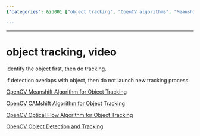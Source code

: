 ```yaml
---
{"categories": &id001 ["object tracking", "OpenCV algorithms", "Meanshift", "CAMshift", "Optical Flow", "identifying objects", "avoiding duplicate processes"], "category": "Video Object Tracking", "date": "2022-09-17 06:41:49", "description": "This text discusses object tracking in video using OpenCV algorithms such as Meanshift, CAMshift, and Optical Flow. It emphasizes identifying the object first before starting tracking and avoiding duplicate processes when detection overlaps with an existing object.", "tags": *id001, "title": "object tracking, video"}

---
```


------

# object tracking, video

identify the object first, then do tracking.

if detection overlaps with object, then do not launch new tracking process.

[OpenCV Meanshift Algorithm for Object Tracking](https://mpolinowski.github.io/docs/IoT-and-Machine-Learning/ML/2021-12-08--opencv-meanshift-tracking/2021-12-08/)

[OpenCV CAMshift Algorithm for Object Tracking](https://mpolinowski.github.io/docs/IoT-and-Machine-Learning/ML/2021-12-09--opencv-camshift-tracking/2021-12-09/)


[OpenCV Optical Flow Algorithm for Object Tracking](https://mpolinowski.github.io/docs/IoT-and-Machine-Learning/ML/2021-12-10--opencv-optical-flow-tracking/2021-12-10)

[OpenCV Object Detection and Tracking](https://mpolinowski.github.io/docs/IoT-and-Machine-Learning/ML/2021-12-07--opencv-detection-and-tracking/2021-12-07)


